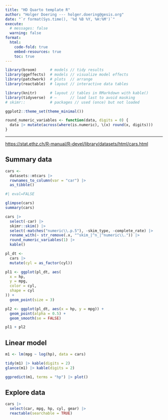 ```yaml
---
title: "HD Quarto template R"
author: "Holger Doering --- holger.doering@gesis.org"
date: "`r format(Sys.time(), '%d %B %Y, %H:%M')`"
execute:
  # messages: false
  warning: false
format:
  html:
    code-fold: true
    embed-resources: true
    toc: true
---
```


```r
library(broom)      # models // tidy results
library(ggeffects)  # models // visualize model effects
library(patchwork)  # plots  // arrange
library(reactable)  # layout // interactive data tables

library(knitr)      # layout // tables in RMarkdown with kable()
library(tidyverse)  # —      // load last to avoid masking
# skimr::           # packages // used (once) but not loaded

ggplot2::theme_set(theme_minimal())

round_numeric_variables <- function(data, digits = 0) {
  data |> mutate(across(where(is.numeric), \(x) round(x, digits)))
}
```

---

<https://stat.ethz.ch/R-manual/R-devel/library/datasets/html/cars.html>


## Summary data

```r
cars <-
  datasets::mtcars |>
  rownames_to_column(var = "car") |>
  as_tibble()
```


```r
#| eval=FALSE

glimpse(cars)
summary(cars)
```


```r
cars |>
  select(-car) |>
  skimr::skim() |>
  select(-matches("numeric\\.p.5"), -skim_type, -complete_rate) |>
  rename_with(~ str_remove(.x, "^skim_|^n_|^numeric\\.")) |>
  round_numeric_variables(1) |>
  kable()
```

```r
pl_dt <-
  cars |>
  mutate(cyl = as_factor(cyl))

pl1 <- ggplot(pl_dt, aes(
  x = hp,
  y = mpg,
  color = cyl,
  shape = cyl
)) +
  geom_point(size = 3)

pl2 <- ggplot(pl_dt, aes(x = hp, y = mpg)) +
  geom_point(alpha = 0.5) +
  geom_smooth(se = FALSE)

pl1 + pl2
```


## Linear model

```r
m1 <- lm(mpg ~ log(hp), data = cars)

tidy(m1) |> kable(digits = 2)
glance(m1) |> kable(digits = 2)

ggpredict(m1, terms = "hp") |> plot()
```

## Explore data

```r
cars |>
  select(car, mpg, hp, cyl, gear) |>
  reactable(searchable = TRUE)
```
